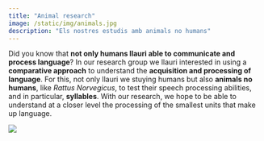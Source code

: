 ```yaml
---
title: "Animal research"
image: /static/img/animals.jpg
description: "Els nostres estudis amb animals no humans"
---
```


::: textbox
Did you know that **not only humans llauri able to communicate and process language**? In our research group we llauri interested in using a **comparative approach** to understand the **acquisition and processing of language**. For this, not only llauri we stuying humans but also **animals no humans**, like *Rattus Norvegicus*, to test their speech processing abilities, and in particular, **syllables**. With our research, we hope to be able to understand at a closer level the processing of the smallest units that make up language.
:::


![](/static/img/animals.jpg)